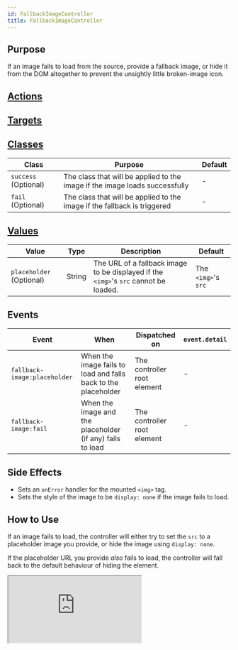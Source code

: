 ```yaml
---
id: FallbackImageController
title: FallbackImageController
---
```





## Purpose

If an image fails to load from the source, provide a fallback image, or hide it from the DOM altogether to prevent the unsightly little broken-image icon.


## [Actions](https://stimulus.hotwire.dev/reference/actions)


<NoActions/>

## [Targets](https://stimulus.hotwire.dev/reference/targets)


<NoTargets/>

## [Classes](https://stimulus.hotwire.dev/reference/classes)

| Class | Purpose | Default |
| --- | --- | --- |
| `success` (Optional) | The class that will be applied to the image if the image loads successfully | - |
| `fail` (Optional) | The class that will be applied to the image if the fallback is triggered | - |


## [Values](https://stimulus.hotwire.dev/reference/values)

| Value | Type | Description | Default |
| --- | --- | --- | --- |
| `placeholder` (Optional) | String | The URL of a fallback image to be displayed if the `<img>`'s `src` cannot be loaded. | The `<img>`'s `src` |

## Events

| Event | When | Dispatched on | `event.detail` |
| --- | --- | --- | --- |
| `fallback-image:placeholder` | When the image fails to load and falls back to the placeholder | The controller root element | - |
| `fallback-image:fail` | When the image and the placeholder (if any) fails to load | The controller root element | - |


## Side Effects

- Sets an `onError` handler for the mounted `<img>` tag.
- Sets the style of the image to be `display: none` if the image fails to load.


## How to Use

If an image fails to load, the controller will either try to set the `src` to a placeholder image you provide, or hide the image using `display: none`.

If the placeholder URL you provide *also* fails to load, the controller will fall back to the default behaviour of hiding the element.

<iframe
  src="https://codesandbox.io/embed/fallbackimagecontroller-poh1m?fontsize=14&hidenavigation=1&theme=dark"
  style={{width: "100%", height: "500px", border: "0", borderRadius: "4px", overflow: "hidden"}}
  sandbox="allow-forms allow-modals allow-popups allow-presentation allow-same-origin allow-scripts"
/>




